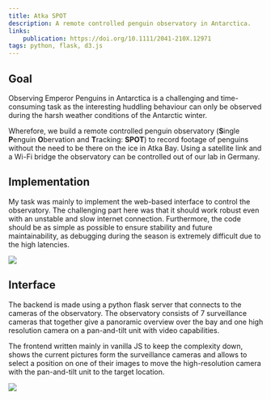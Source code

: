 ```yaml
---
title: Atka SPOT
description: A remote controlled penguin observatory in Antarctica.
links:
    publication: https://doi.org/10.1111/2041-210X.12971
tags: python, flask, d3.js
---
```


## Goal

Observing Emperor Penguins in Antarctica is a challenging and time-consuming task
as the interesting huddling behaviour can only be observed during the harsh weather conditions
of the Antarctic winter.

Wherefore, we build a remote controlled penguin observatory (**S**ingle **P**enguin **O**bervation and
**T**racking: **SPOT**) to record footage of
penguins without the need to be there on the ice in Atka Bay.
Using a satellite link and a Wi-Fi bridge the
observatory can be controlled out of our lab in Germany.


<Tags/>

<SpotOverviewImage/>


## Implementation

My task was mainly to implement the web-based interface to control the observatory.
The challenging part here was that it should work robust even with an unstable and slow
internet connection. Furthermore, the code should be as simple as possible to ensure stability and
future maintainability, as debugging during the season is extremely difficult due to the high latencies.

<img src="/spot/image2.jpg" />


## Interface

The backend is made using a python flask server that connects to the cameras of the observatory.
The observatory consists of 7 surveillance cameras that together give a panoramic overview over the bay and
one high resolution camera on a pan-and-tilt unit with video capabilities.

The frontend written mainly in vanilla JS to keep the complexity down, shows the current pictures form the
surveillance cameras and allows to select a position on one of their images to move the high-resolution camera
with the pan-and-tilt unit to the target location.

<img src="/spot/image16.jpg" />

